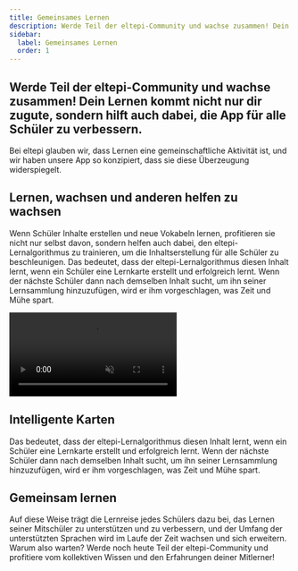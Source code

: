 ```yaml
---
title: Gemeinsames Lernen
description: Werde Teil der eltepi-Community und wachse zusammen! Dein Lernen kommt nicht nur dir zugute, sondern hilft auch dabei, die App für alle Schüler zu verbessern.
sidebar:
  label: Gemeinsames Lernen
  order: 1
---
```


## Werde Teil der eltepi-Community und wachse zusammen! Dein Lernen kommt nicht nur dir zugute, sondern hilft auch dabei, die App für alle Schüler zu verbessern.

Bei eltepi glauben wir, dass Lernen eine gemeinschaftliche Aktivität ist, und wir haben unsere App so konzipiert, dass sie diese Überzeugung widerspiegelt.

## Lernen, wachsen und anderen helfen zu wachsen

Wenn Schüler Inhalte erstellen und neue Vokabeln lernen, profitieren sie nicht nur selbst davon, sondern helfen auch dabei, den eltepi-Lernalgorithmus zu trainieren, um die Inhaltserstellung für alle Schüler zu beschleunigen. Das bedeutet, dass der eltepi-Lernalgorithmus diesen Inhalt lernt, wenn ein Schüler eine Lernkarte erstellt und erfolgreich lernt. Wenn der nächste Schüler dann nach demselben Inhalt sucht, um ihn seiner Lernsammlung hinzuzufügen, wird er ihm vorgeschlagen, was Zeit und Mühe spart.

<video src="/videos/xSocial_converted.mp4" autoplay muted loop></video>

## Intelligente Karten

Das bedeutet, dass der eltepi-Lernalgorithmus diesen Inhalt lernt, wenn ein Schüler eine Lernkarte erstellt und erfolgreich lernt. Wenn der nächste Schüler dann nach demselben Inhalt sucht, um ihn seiner Lernsammlung hinzuzufügen, wird er ihm vorgeschlagen, was Zeit und Mühe spart.

## Gemeinsam lernen

Auf diese Weise trägt die Lernreise jedes Schülers dazu bei, das Lernen seiner Mitschüler zu unterstützen und zu verbessern, und der Umfang der unterstützten Sprachen wird im Laufe der Zeit wachsen und sich erweitern. Warum also warten? Werde noch heute Teil der eltepi-Community und profitiere vom kollektiven Wissen und den Erfahrungen deiner Mitlerner!
